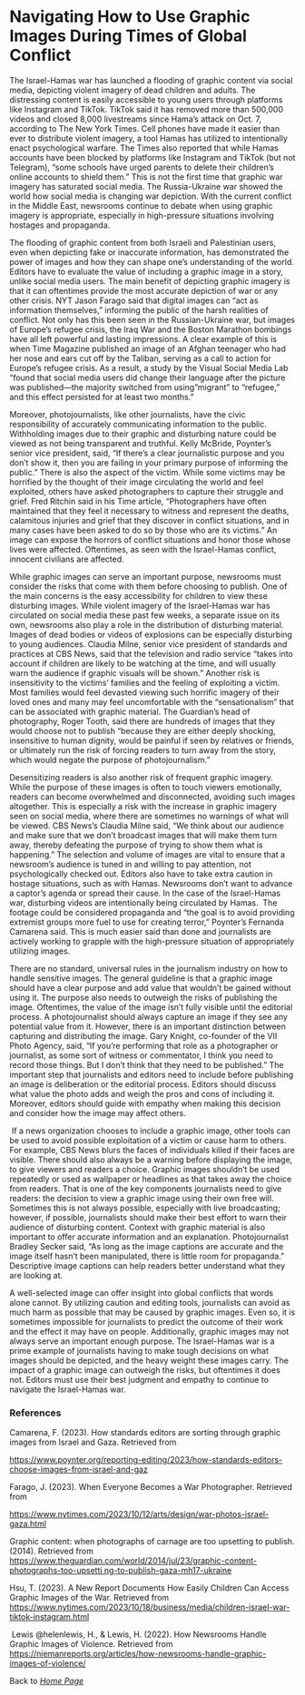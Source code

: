 # Navigating How to Use Graphic Images During Times of Global Conflict 

The Israel-Hamas war has launched a flooding of graphic content via social media, depicting violent imagery of dead children and adults. The distressing content is easily accessible to young users through platforms like Instagram and TikTok. TikTok said it has removed more than 500,000 videos and closed 8,000 livestreams since Hama's attack on Oct. 7, according to The New York Times. Cell phones have made it easier than ever to distribute violent imagery, a tool Hamas has utilized to intentionally enact psychological warfare. The Times also reported that while Hamas accounts have been blocked by platforms like Instagram and TikTok (but not Telegram), "some schools have urged parents to delete their children's online accounts to shield them." This is not the first time that graphic war imagery has saturated social media. The Russia-Ukraine war showed the world how social media is changing war depiction. With the current conflict in the Middle East, newsrooms continue to debate when using graphic imagery is appropriate, especially in high-pressure situations involving hostages and propaganda. 

The flooding of graphic content from both Israeli and Palestinian users, even when depicting fake or inaccurate information, has demonstrated the power of images and how they can shape one's understanding of the world. Editors have to evaluate the value of including a graphic image in a story, unlike social media users. The main benefit of depicting graphic imagery is that it can oftentimes provide the most accurate depiction of war or any other crisis. NYT Jason Farago said that digital images can "act as information themselves," informing the public of the harsh realities of conflict. Not only has this been seen in the Russian-Ukraine war, but images of Europe's refugee crisis, the Iraq War and the Boston Marathon bombings have all left powerful and lasting impressions. A clear example of this is when Time Magazine published an image of an Afghan teenager who had her nose and ears cut off by the Taliban, serving as a call to action for Europe's refugee crisis. As a result, a study by the Visual Social Media Lab "found that social media users did change their language after the picture was published---the majority switched from using "migrant" to "refugee," and this effect persisted for at least two months." 

Moreover, photojournalists, like other journalists, have the civic responsibility of accurately communicating information to the public. Withholding images due to their graphic and disturbing nature could be viewed as not being transparent and truthful. Kelly McBride, Poynter's senior vice president, said, "If there's a clear journalistic purpose and you don't show it, then you are failing in your primary purpose of informing the public." There is also the aspect of the victim. While some victims may be horrified by the thought of their image circulating the world and feel exploited, others have asked photographers to capture their struggle and grief. Fred Ritchin said in his Time article, "Photographers have often maintained that they feel it necessary to witness and represent the deaths, calamitous injuries and grief that they discover in conflict situations, and in many cases have been asked to do so by those who are its victims." An image can expose the horrors of conflict situations and honor those whose lives were affected. Oftentimes, as seen with the Israel-Hamas conflict, innocent civilians are affected.

While graphic images can serve an important purpose, newsrooms must consider the risks that come with them before choosing to publish. One of the main concerns is the easy accessibility for children to view these disturbing images. While violent imagery of the Israel-Hamas war has circulated on social media these past few weeks, a separate issue on its own, newsrooms also play a role in the distribution of disturbing material. Images of dead bodies or videos of explosions can be especially disturbing to young audiences. Claudia Milne, senior vice president of standards and practices at CBS News, said that the television and radio service "takes into account if children are likely to be watching at the time, and will usually warn the audience if graphic visuals will be shown." Another risk is insensitivity to the victims' families and the feeling of exploiting a victim. Most families would feel devasted viewing such horrific imagery of their loved ones and many may feel uncomfortable with the "sensationalism" that can be associated with graphic material. The Guardian's head of photography, Roger Tooth, said there are hundreds of images that they would choose not to publish "because they are either deeply shocking, insensitive to human dignity, would be painful if seen by relatives or friends, or ultimately run the risk of forcing readers to turn away from the story, which would negate the purpose of photojournalism." 

Desensitizing readers is also another risk of frequent graphic imagery. While the purpose of these images is often to touch viewers emotionally, readers can become overwhelmed and disconnected, avoiding such images altogether. This is especially a risk with the increase in graphic imagery seen on social media, where there are sometimes no warnings of what will be viewed. CBS News's Claudia Milne said, "We think about our audience and make sure that we don't broadcast images that will make them turn away, thereby defeating the purpose of trying to show them what is happening." The selection and volume of images are vital to ensure that a newsroom's audience is tuned in and willing to pay attention, not psychologically checked out. Editors also have to take extra caution in hostage situations, such as with Hamas. Newsrooms don't want to advance a captor's agenda or spread their cause. In the case of the Israel-Hamas war, disturbing videos are intentionally being circulated by Hamas.  The footage could be considered propaganda and "the goal is to avoid providing extremist groups more fuel to use for creating terror," Poynter's Fernanda Camarena said. This is much easier said than done and journalists are actively working to grapple with the high-pressure situation of appropriately utilizing images.

There are no standard, universal rules in the journalism industry on how to handle sensitive images. The general guideline is that a graphic image should have a clear purpose and add value that wouldn't be gained without using it. The purpose also needs to outweigh the risks of publishing the image. Oftentimes, the value of the image isn't fully visible until the editorial process. A photojournalist should always capture an image if they see any potential value from it. However, there is an important distinction between capturing and distributing the image. Gary Knight, co-founder of the VII Photo Agency, said, "If you're performing that role as a photographer or journalist, as some sort of witness or commentator, I think you need to record those things. But I don't think that they need to be published." The important step that journalists and editors need to include before publishing an image is deliberation or the editorial process. Editors should discuss what value the photo adds and weigh the pros and cons of including it. Moreover, editors should guide with empathy when making this decision and consider how the image may affect others.

 If a news organization chooses to include a graphic image, other tools can be used to avoid possible exploitation of a victim or cause harm to others. For example, CBS News blurs the faces of individuals killed if their faces are visible. There should also always be a warning before displaying the image, to give viewers and readers a choice. Graphic images shouldn't be used repeatedly or used as wallpaper or headlines as that takes away the choice from readers. That is one of the key components journalists need to give readers: the decision to view a graphic image using their own free will. Sometimes this is not always possible, especially with live broadcasting; however, if possible, journalists should make their best effort to warn their audience of disturbing content. Context with graphic material is also important to offer accurate information and an explanation. Photojournalist Bradley Secker said, "As long as the image captions are accurate and the image itself hasn't been manipulated, there is little room for propaganda." Descriptive image captions can help readers better understand what they are looking at. 

A well-selected image can offer insight into global conflicts that words alone cannot. By utilizing caution and editing tools, journalists can avoid as much harm as possible that may be caused by graphic images. Even so, it is sometimes impossible for journalists to predict the outcome of their work and the effect it may have on people. Additionally, graphic images may not always serve an important enough purpose. The Israel-Hamas war is a prime example of journalists having to make tough decisions on what images should be depicted, and the heavy weight these images carry. The impact of a graphic image can outweigh the risks, but oftentimes it does not. Editors must use their best judgment and empathy to continue to navigate the Israel-Hamas war.

### References 

Camarena, F. (2023). How standards editors are sorting through graphic images from Israel and Gaza. Retrieved from 

<https://www.poynter.org/reporting-editing/2023/how-standards-editors-choose-images-from-israel-and-gaz>

Farago, J. (2023). When Everyone Becomes a War Photographer. Retrieved from 

<https://www.nytimes.com/2023/10/12/arts/design/war-photos-israel-gaza.html> 

Graphic content: when photographs of carnage are too upsetting to publish. (2014). Retrieved from [https://www.theguardian.com/world/2014/jul/23/graphic-content-photographs-too-upsetti ng-to-publish-gaza-mh17-ukraine](https://www.theguardian.com/world/2014/jul/23/graphic-content-photographs-too-upsetting-to-publish-gaza-mh17-ukraine)

Hsu, T. (2023). A New Report Documents How Easily Children Can Access Graphic Images of the War. Retrieved from <https://www.nytimes.com/2023/10/18/business/media/children-israel-war-tiktok-instagram.html>

 Lewis \@helenlewis, H., & Lewis, H. (2022). How Newsrooms Handle Graphic Images of Violence. Retrieved from <https://niemanreports.org/articles/how-newsrooms-handle-graphic-images-of-violence/> 

Back to [*Home Page*](https://kbrown86.github.io/kyliebrownwebsite/)
